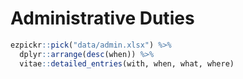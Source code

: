 
# Administrative Duties
```r
ezpickr::pick("data/admin.xlsx") %>%
  dplyr::arrange(desc(when)) %>% 
  vitae::detailed_entries(with, when, what, where)
```